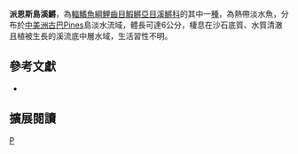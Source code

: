 {{Speciesbox 
| taxon = Rivulus insulaepinorum
| status = NE
| status_system = IUCN3.1
| authority =  [[de_la_Cruz_&_Dubitsky|de la Cruz & Dubitsky]], 1976
| synonyms = 
}}
'''派恩斯島溪鱂'''，為[[輻鰭魚綱|輻鰭魚綱]][[鯉齒目|鯉齒目]][[鰕鱂亞目|鰕鱂亞目]][[溪鱂科|溪鱂科]]的其中一[[種|種]]，為熱帶淡水魚，分布於[[中美洲|中美洲]][[古巴|古巴]]Pines島淡水流域，體長可達6公分，棲息在沙石底質、水質清澈且植被生長的溪流底中層水域，生活習性不明。
== 參考文獻 ==
*{{FishBase_species|genus=Rivulus|species=insulaepinorum|year=2014|month=9}}

== 擴展閱讀 ==
{{refbegin}}
{{wikispecies-inline|Rivulus insulaepinorum 派恩斯島溪鱂}}
{{refend}}
{{Taxonbar|from=Q6423270}}

[[Category:溪鱂屬|P]]
